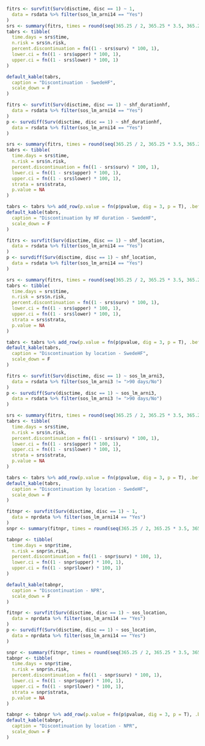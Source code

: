 ```r
fitrs <- survfit(Surv(disctime, disc == 1) ~ 1,
  data = rsdata %>% filter(sos_lm_arni14 == "Yes")
)
srs <- summary(fitrs, times = round(seq(365.25 / 2, 365.25 * 3.5, 365.25 / 2)), extend = T)
tabrs <- tibble(
  time.days = srs$time,
  n.risk = srs$n.risk,
  percent.discontinuation = fn((1 - srs$surv) * 100, 1),
  lower.ci = fn((1 - srs$upper) * 100, 1),
  upper.ci = fn((1 - srs$lower) * 100, 1)
)

default_kable(tabrs,
  caption = "Discontinuation - SwedeHF",
  scale_down = F
)
```

```r
fitrs <- survfit(Surv(disctime, disc == 1) ~ shf_durationhf,
  data = rsdata %>% filter(sos_lm_arni14 == "Yes")
)
p <- survdiff(Surv(disctime, disc == 1) ~ shf_durationhf,
  data = rsdata %>% filter(sos_lm_arni14 == "Yes")
)

srs <- summary(fitrs, times = round(seq(365.25 / 2, 365.25 * 3.5, 365.25 / 2)), extend = T)
tabrs <- tibble(
  time.days = srs$time,
  n.risk = srs$n.risk,
  percent.discontinuation = fn((1 - srs$surv) * 100, 1),
  lower.ci = fn((1 - srs$upper) * 100, 1),
  upper.ci = fn((1 - srs$lower) * 100, 1),
  strata = srs$strata,
  p.value = NA
)

tabrs <- tabrs %>% add_row(p.value = fn(p$pvalue, dig = 3, p = T), .before = 1)
default_kable(tabrs,
  caption = "Discontinuation by HF duration - SwedeHF",
  scale_down = F
)
```

```r
fitrs <- survfit(Surv(disctime, disc == 1) ~ shf_location,
  data = rsdata %>% filter(sos_lm_arni14 == "Yes")
)
p <- survdiff(Surv(disctime, disc == 1) ~ shf_location,
  data = rsdata %>% filter(sos_lm_arni14 == "Yes")
)

srs <- summary(fitrs, times = round(seq(365.25 / 2, 365.25 * 3.5, 365.25 / 2)), extend = T)
tabrs <- tibble(
  time.days = srs$time,
  n.risk = srs$n.risk,
  percent.discontinuation = fn((1 - srs$surv) * 100, 1),
  lower.ci = fn((1 - srs$upper) * 100, 1),
  upper.ci = fn((1 - srs$lower) * 100, 1),
  strata = srs$strata,
  p.value = NA
)

tabrs <- tabrs %>% add_row(p.value = fn(p$pvalue, dig = 3, p = T), .before = 1)
default_kable(tabrs,
  caption = "Discontinuation by location - SwedeHF",
  scale_down = F
)
```

```r
fitrs <- survfit(Surv(disctime, disc == 1) ~ sos_lm_arni3,
  data = rsdata %>% filter(sos_lm_arni3 != ">90 days/No")
)
p <- survdiff(Surv(disctime, disc == 1) ~ sos_lm_arni3,
  data = rsdata %>% filter(sos_lm_arni3 != ">90 days/No")
)

srs <- summary(fitrs, times = round(seq(365.25 / 2, 365.25 * 3.5, 365.25 / 2)), extend = T)
tabrs <- tibble(
  time.days = srs$time,
  n.risk = srs$n.risk,
  percent.discontinuation = fn((1 - srs$surv) * 100, 1),
  lower.ci = fn((1 - srs$upper) * 100, 1),
  upper.ci = fn((1 - srs$lower) * 100, 1),
  strata = srs$strata,
  p.value = NA
)

tabrs <- tabrs %>% add_row(p.value = fn(p$pvalue, dig = 3, p = T), .before = 1)
default_kable(tabrs,
  caption = "Discontinuation by location - SwedeHF",
  scale_down = F
)
```

```r
fitnpr <- survfit(Surv(disctime, disc == 1) ~ 1,
  data = nprdata %>% filter(sos_lm_arni14 == "Yes")
)
snpr <- summary(fitnpr, times = round(seq(365.25 / 2, 365.25 * 3.5, 365.25 / 2)), extend = T)

tabnpr <- tibble(
  time.days = snpr$time,
  n.risk = snpr$n.risk,
  percent.discontinuation = fn((1 - snpr$surv) * 100, 1),
  lower.ci = fn((1 - snpr$upper) * 100, 1),
  upper.ci = fn((1 - snpr$lower) * 100, 1)
)

default_kable(tabnpr,
  caption = "Discontinuation - NPR",
  scale_down = F
)
```

```r
fitnpr <- survfit(Surv(disctime, disc == 1) ~ sos_location,
  data = nprdata %>% filter(sos_lm_arni14 == "Yes")
)
p <- survdiff(Surv(disctime, disc == 1) ~ sos_location,
  data = nprdata %>% filter(sos_lm_arni14 == "Yes")
)

snpr <- summary(fitnpr, times = round(seq(365.25 / 2, 365.25 * 3.5, 365.25 / 2)), extend = T)
tabnpr <- tibble(
  time.days = snpr$time,
  n.risk = snpr$n.risk,
  percent.discontinuation = fn((1 - snpr$surv) * 100, 1),
  lower.ci = fn((1 - snpr$upper) * 100, 1),
  upper.ci = fn((1 - snpr$lower) * 100, 1),
  strata = snpr$strata,
  p.value = NA
)

tabnpr <- tabnpr %>% add_row(p.value = fn(p$pvalue, dig = 3, p = T), .before = 1)
default_kable(tabnpr,
  caption = "Discontinuation by location - NPR",
  scale_down = F
)
```
